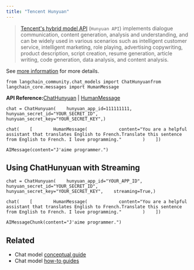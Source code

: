 ```yaml
---
title: "Tencent Hunyuan"
---
```


> [Tencent's hybrid model API](https://cloud.tencent.com/document/product/1729) (`Hunyuan API`) implements dialogue communication, content generation, analysis and understanding, and can be widely used in various scenarios such as intelligent customer service, intelligent marketing, role playing, advertising copywriting, product description, script creation, resume generation, article writing, code generation, data analysis, and content analysis.

See [more information](https://cloud.tencent.com/document/product/1729) for more details.

```
from langchain_community.chat_models import ChatHunyuanfrom langchain_core.messages import HumanMessage
```

**API Reference:**[ChatHunyuan](https://python.langchain.com/api_reference/community/chat_models/langchain_community.chat_models.hunyuan.ChatHunyuan.html) | [HumanMessage](https://python.langchain.com/api_reference/core/messages/langchain_core.messages.human.HumanMessage.html)

```
chat = ChatHunyuan(    hunyuan_app_id=111111111,    hunyuan_secret_id="YOUR_SECRET_ID",    hunyuan_secret_key="YOUR_SECRET_KEY",)
```

```
chat(    [        HumanMessage(            content="You are a helpful assistant that translates English to French.Translate this sentence from English to French. I love programming."        )    ])
```

```
AIMessage(content="J'aime programmer.")
```

## Using ChatHunyuan with Streaming

```
chat = ChatHunyuan(    hunyuan_app_id="YOUR_APP_ID",    hunyuan_secret_id="YOUR_SECRET_ID",    hunyuan_secret_key="YOUR_SECRET_KEY",    streaming=True,)
```

```
chat(    [        HumanMessage(            content="You are a helpful assistant that translates English to French.Translate this sentence from English to French. I love programming."        )    ])
```

```
AIMessageChunk(content="J'aime programmer.")
```

## Related

* Chat model [conceptual guide](/src/oss/concepts/chat_models)
* Chat model [how-to guides](/src/oss/how_to/#chat-models)
